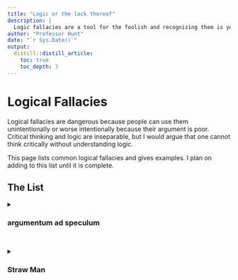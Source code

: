 ```yaml
---
title: "Logic or the lack thereof"
description: |
  Logic fallacies are a tool for the foolish and recognizing them is your only defense.
author: "Professor Hunt"
date: "`r Sys.Date()`"
output: 
  distill::distill_article:
    toc: true
    toc_depth: 3
---
```


# Logical Fallacies

Logical fallacies are dangerous because people can use them unintentionally or worse intentionally because their argument is poor. Critical thinking and logic are inseparable, but I would argue that one cannot think critically without understanding logic.

This page lists common logical fallacies and gives examples. I plan on adding to this list until it is complete.

## The List

```{=html}
<details><summary>
```
### argumentum ad speculum
```{=html}
</summary><p>
```

#### Counterfactual fallacy

Occurs when someone states a fact, then states something would be true if the stated fact were not true without other evidence.

##### Common layout

-   A causes B

-   A is true

-   Therefore, B is true

**Fallacy**: Therefore, if counterfactual A was false, then counterfactual B would be false

##### Worse

-   A is true

-   B is true

**Fallacy**: Therefore, if counterfactual A was false, then counterfactual B would be false

**Counterfactual**: a conditional statement the first clause of which expresses something contrary to fact, as "If I had known."

**Example**: My cousin died of covid, but he would not have died if he were vaccinated.

-   Cousin died

-   Vaccines reduce the chance of death

**Fallacy**: My cousin would have lived, if he had taken the vaccine.

[**This is literally unknowable**]{.ul}

```{=html}
</p></details>
```

## 

```{=html}
<details><summary>
```
### Straw Man
```{=html}
</summary><p>
```

Occurs when someone argues against a made up argument, while completely side stepping the original argument.

##### Common layout

-   Person 1 asserts A

-   Person 2 argues an extreme version of A or something tangentially related B, but never addresses A.

**Example**:

-   Wife: I'd rather have a dog than a cat.

-   Husband: Why do you hate cats?

**Fallacy:** The wife never said that she hated cats, only that she preferred dogs. The husband either assumed or pretended that her argument was against cats instead of for dogs. Now the wife must argue that she doesn't hate cats --- which completely changes the course of the discussion.

**Other forms**:

-   Quoting an opponent's words out of context

-   Oversimplifying an opponent's argument, then attacking this oversimplified version.

-   Exaggerating (sometimes grossly exaggerating) an opponent's argument, then attacking this exaggerated version.

```{=html}
</p></details>
```

## 
